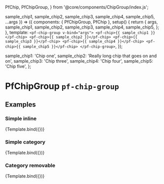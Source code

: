 
  PfChip,
  PfChipGroup,
} from '@core/components/ChipGroup/index.js';

  sample_chip1,
  sample_chip2,
  sample_chip3,
  sample_chip4,
  sample_chip5,
  ...args
}) => ({
  components: { PfChipGroup, PfChip },
  setup() {
    return {
      args,
      sample_chip1,
      sample_chip2,
      sample_chip3,
      sample_chip4,
      sample_chip5,
    };
  },
  template: `
    <pf-chip-group v-bind="args">
      <pf-chip>{{ sample_chip1 }}</pf-chip>
      <pf-chip>{{ sample_chip2 }}</pf-chip>
      <pf-chip>{{ sample_chip3 }}</pf-chip>
      <pf-chip>{{ sample_chip4 }}</pf-chip>
      <pf-chip>{{ sample_chip5 }}</pf-chip>
    </pf-chip-group>
  `,
});

  sample_chip1: 'Chip one',
  sample_chip2: 'Really long chip that goes on and on',
  sample_chip3: 'Chip three',
  sample_chip4: 'Chip four',
  sample_chip5: 'Chip five',
};


<Meta title="Components/Chip Group" component={PfChipGroup} subcomponents={{PfChip}} />

# PfChipGroup `pf-chip-group`

## Examples

### Simple inline

<Canvas withSource="open">
  <Story name="Simple inline" args={{
    ...chips,
  }}>
    {Template.bind({})}
  </Story>
</Canvas>

<ArgsTable story="SimpleInline" />

### Simple category

<Canvas withSource="open">
  <Story name="Simple category" args={{
    ...chips,
    category: 'Category One',
  }}>
    {Template.bind({})}
  </Story>
</Canvas>

### Category removable

<Canvas withSource="open">
  <Story name="Category removable" args={{
    ...chips,
    category: 'Category has a very long name',
    closable: true,
  }}>
    {Template.bind({})}
  </Story>
</Canvas>

